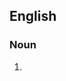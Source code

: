 {{also|Metalloids}}

==English==

===Noun===
{{head|en|noun plural form}}

# {{plural of|metalloid|lang=en}}